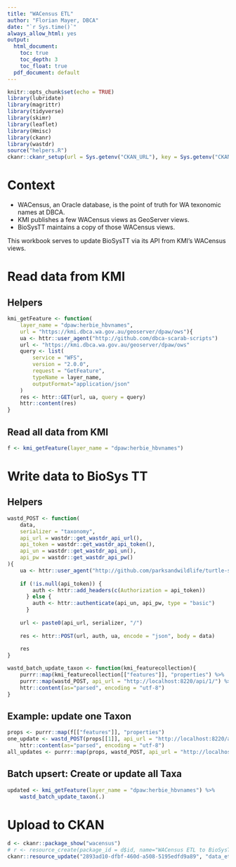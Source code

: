```yaml
---
title: "WACensus ETL"
author: "Florian Mayer, DBCA"
date: "`r Sys.time()`"
always_allow_html: yes
output:
  html_document:
    toc: true
    toc_depth: 3
    toc_float: true
  pdf_document: default
---
```




```r
knitr::opts_chunk$set(echo = TRUE)
library(lubridate)
library(magrittr)
library(tidyverse)
library(skimr)
library(leaflet)
library(Hmisc)
library(ckanr)
library(wastdr)
source("helpers.R")
ckanr::ckanr_setup(url = Sys.getenv("CKAN_URL"), key = Sys.getenv("CKAN_API_KEY"))
```

# Context

* WACensus, an Oracle database, is the point of truth for WA texonomic names at DBCA.
* KMI publishes a few WACensus views as GeoServer views.
* BioSysTT maintains a copy of those WACensus views.

This workbook serves to update BioSysTT via its API from KMI's WACensus views.

# Read data from KMI

## Helpers

```r
kmi_getFeature <- function(
    layer_name = "dpaw:herbie_hbvnames", 
    url = "https://kmi.dbca.wa.gov.au/geoserver/dpaw/ows"){
    ua <- httr::user_agent("http://github.com/dbca-scarab-scripts")
    url <- "https://kmi.dbca.wa.gov.au/geoserver/dpaw/ows"
    query <- list(
        service = "WFS",
        version = "2.0.0",
        request = "GetFeature",
        typeName = layer_name,
        outputFormat="application/json"
    )
    res <- httr::GET(url, ua, query = query)
    httr::content(res)
}
```

## Read all data from KMI

```r
f <- kmi_getFeature(layer_name = "dpaw:herbie_hbvnames")
```

# Write data to BioSys TT

## Helpers

```r
wastd_POST <- function(
    data,
    serializer = "taxonomy",
    api_url = wastdr::get_wastdr_api_url(),
    api_token = wastdr::get_wastdr_api_token(),
    api_un = wastdr::get_wastdr_api_un(),
    api_pw = wastdr::get_wastdr_api_pw()
){
    ua <- httr::user_agent("http://github.com/parksandwildlife/turtle-scripts")
    
    if (!is.null(api_token)) {
        auth <- httr::add_headers(c(Authorization = api_token))
      } else {
        auth <- httr::authenticate(api_un, api_pw, type = "basic")
      }
    
    url <- paste0(api_url, serializer, "/")
    
    res <- httr::POST(url, auth, ua, encode = "json", body = data)
    
    res
}

wastd_batch_update_taxon <- function(kmi_featurecollection){
    purrr::map(kmi_featurecollection[["features"]], "properties") %>%
    purrr::map(wastd_POST, api_url = "http://localhost:8220/api/1/") %>%
    httr::content(as="parsed", encoding = "utf-8")
}
```

## Example: update one Taxon

```r
props <- purrr::map(f[["features"]], "properties")
one_update <- wastd_POST(props[[1]], api_url = "http://localhost:8220/api/1/") %>% 
    httr::content(as="parsed", encoding = "utf-8")
all_updates <- purrr::map(props, wastd_POST, api_url = "http://localhost:8220/api/1/")
```

## Batch upsert: Create or update all Taxa

```r
updated <- kmi_getFeature(layer_name = "dpaw:herbie_hbvnames") %>%
    wastd_batch_update_taxon(.)
```


# Upload to CKAN

```r
d <- ckanr::package_show("wacensus")
# r <- resource_create(package_id = d$id, name="WACensus ETL to BioSysTT", format="HTML", upload = "data_etl_wacensus.html")
ckanr::resource_update("2893ad10-dfbf-460d-a508-5195edfd9a89", "data_etl_wacensus.html")
```
